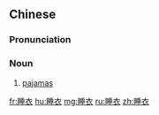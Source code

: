 ==Chinese==
{{zh-forms}}

===Pronunciation===
{{zh-pron
|m=shuìyī
|c=seoi6 ji1
|mn=qz,xm:sūi-i/zz:sùi-i
|cat=n
}}

===Noun===
{{zh-noun|mw=件|mw2=套}}

# [[pajamas]]

{{zh-cat|Clothing}}

[[fr:睡衣]]
[[hu:睡衣]]
[[mg:睡衣]]
[[ru:睡衣]]
[[zh:睡衣]]